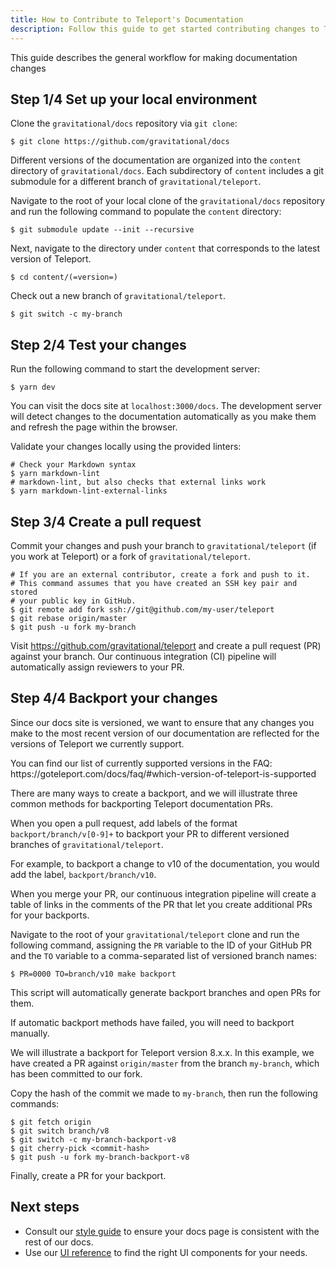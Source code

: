 ```yaml
---
title: How to Contribute to Teleport's Documentation
description: Follow this guide to get started contributing changes to Teleport's documentation
---
```


This guide describes the general workflow for making documentation changes

## Step 1/4 Set up your local environment

Clone the `gravitational/docs` repository via `git clone`:

```code
$ git clone https://github.com/gravitational/docs
```

Different versions of the documentation are organized into the `content` directory of `gravitational/docs`. Each subdirectory of `content` includes a git submodule for a different branch of `gravitational/teleport`. 

Navigate to the root of your local clone of the `gravitational/docs` repository and run the following command to populate the `content` directory:

```code
$ git submodule update --init --recursive
```

Next, navigate to the directory under `content` that corresponds to the latest version of Teleport.

```code
$ cd content/(=version=)
```

Check out a new branch of `gravitational/teleport`.

```code
$ git switch -c my-branch
```

## Step 2/4 Test your changes

Run the following command to start the development server:

```code
$ yarn dev
```

You can visit the docs site at `localhost:3000/docs`. The development server will detect changes to the documentation automatically as you make them and refresh the page within the browser.
   
Validate your changes locally using the provided linters:

```code
# Check your Markdown syntax
$ yarn markdown-lint
# markdown-lint, but also checks that external links work
$ yarn markdown-lint-external-links
```

## Step 3/4 Create a pull request

Commit your changes and push your branch to `gravitational/teleport` (if you
work at Teleport) or a fork of `gravitational/teleport`.

```code
# If you are an external contributor, create a fork and push to it.
# This command assumes that you have created an SSH key pair and stored 
# your public key in GitHub.
$ git remote add fork ssh://git@github.com/my-user/teleport
$ git rebase origin/master
$ git push -u fork my-branch
```

Visit https://github.com/gravitational/teleport and create a pull request (PR)
against your branch. Our continuous integration (CI) pipeline will automatically
assign reviewers to your PR.

## Step 4/4 Backport your changes

Since our docs site is versioned, we want to ensure that any changes you make to
the most recent version of our documentation are reflected for the versions of
Teleport we currently support.

<Admonition type="tip" title="Supported Versions">
You can find our list of currently supported versions in the FAQ:
https://goteleport.com/docs/faq/#which-version-of-teleport-is-supported
</Admonition>

There are many ways to create a backport, and we will illustrate three common
methods for backporting Teleport documentation PRs.

<Tabs>
<TabItem label="Using GitHub Labels">

When you open a pull request, add labels of the format `backport/branch/v[0-9]+`
to backport your PR to different versioned branches of `gravitational/teleport`.

For example, to backport a change to v10 of the documentation, you would add the
label, `backport/branch/v10`.

When you merge your PR, our continuous integration pipeline will create a table
of links in the comments of the PR that let you create additional PRs for your
backports.

</TabItem>
<TabItem label="Using make">

Navigate to the root of your `gravitational/teleport` clone and run the
following command, assigning the `PR` variable to the ID of your GitHub PR and
the `TO` variable to a comma-separated list of versioned branch names:

```code
$ PR=0000 TO=branch/v10 make backport
```

This script will automatically generate backport branches and open PRs for them.

</TabItem>
<TabItem label="Manually">

If automatic backport methods have failed, you will need to backport manually.

We will illustrate a backport for Teleport version 8.x.x. In this example, we
have created a PR against `origin/master` from the branch `my-branch`, which has
been committed to our fork.

Copy the hash of the commit we made to `my-branch`, then run the following
commands:

```code
$ git fetch origin
$ git switch branch/v8
$ git switch -c my-branch-backport-v8
$ git cherry-pick <commit-hash>
$ git push -u fork my-branch-backport-v8
```

Finally, create a PR for your backport.

</TabItem>
</Tabs>

## Next steps
- Consult our [style guide](./style-guide.mdx) to ensure your docs page is consistent with the rest of our docs.
- Use our [UI reference](./reference.mdx) to find the right UI components for your needs.
